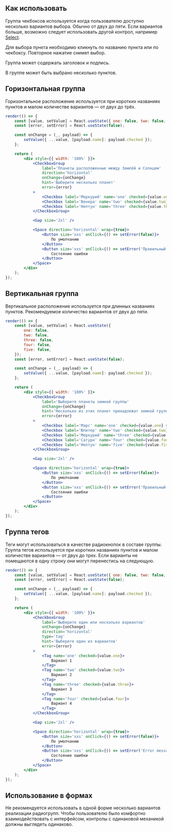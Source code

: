 ## Как использовать

Группа чекбоксов используется когда пользователю доступно несколько вариантов выбора.
Обычно от двух до пяти. Если вариантов больше, возможно следует использовать другой контрол,
например [Select](?path=/docs/select--select).

Для выбора пункта необходимо кликнуть по названию пункта или по чекбоксу. Повторное нажатие снимет выбор.

Группа может содержать заголовок и подпись.

В группе может быть выбрано несколько пунктов.

## Горизонтальная группа

Горизонтальное расположение используется при коротких названиях пунктов и малом количестве вариантов — от двух до трёх.

```jsx live
render(() => {
    const [value, setValue] = React.useState({ one: false, two: false, three: false });
    const [error, setError] = React.useState(false);

    const onChange = (_, payload) => {
        setValue({ ...value, [payload.name]: payload.checked });
    };

    return (
        <div style={{ width: '100%' }}>
            <CheckboxGroup
                label='Планеты расположенные между Землёй и Солнцем'
                direction='horizontal'
                onChange={onChange}
                hint='Выберите несколько планет'
                error={error}
            >
                <Checkbox label='Меркурий' name='one' checked={value.one} size='m' />
                <Checkbox label='Венера' name='two' checked={value.two} size='m' />
                <Checkbox label='Нептун' name='three' checked={value.three} size='m' />
            </CheckboxGroup>

            <Gap size='2xl' />

            <Space direction='horizontal' wrap={true}>
                <Button size='xxs' onClick={() => setError(false)}>
                    По умолчанию
                </Button>
                <Button size='xxs' onClick={() => setError('Правильный ответ: Венера и Меркурий')}>
                    Состояние ошибки
                </Button>
            </Space>
        </div>
    );
});
```

## Вертикальная группа

Вертикальное расположение используется при длинных названиях пунктов. Рекомендуемое количество вариантов от двух до пяти.

```jsx live
render(() => {
    const [value, setValue] = React.useState({
        one: false,
        two: false,
        three: false,
        four: false,
        five: false,
    });
    const [error, setError] = React.useState(false);

    const onChange = (_, payload) => {
        setValue({ ...value, [payload.name]: payload.checked });
    };

    return (
        <div style={{ width: '100%' }}>
            <CheckboxGroup
                label='Выберите планеты земной группы'
                onChange={onChange}
                hint='Несколько из этих планет принадлежат земной группе'
                error={error}
            >
                <Checkbox label='Марс' name='one' checked={value.one} size='m' />
                <Checkbox label='Юпитер' name='two' checked={value.two} size='m' />
                <Checkbox label='Меркурий' name='three' checked={value.three} size='m' />
                <Checkbox label='Сатурн' name='four' checked={value.four} size='m' />
                <Checkbox label='Нептун' name='five' checked={value.five} size='m' />
            </CheckboxGroup>

            <Gap size='2xl' />

            <Space direction='horizontal' wrap={true}>
                <Button size='xxs' onClick={() => setError(false)}>
                    По умолчанию
                </Button>
                <Button size='xxs' onClick={() => setError('Правильный ответ: Марс и Меркурий')}>
                    Состояние ошибки
                </Button>
            </Space>
        </div>
    );
});
```

## Группа тегов

Теги могут использоваться в качестве радиокнопок в составе группы.
Группа тегов используется при коротких названиях пунктов и малом количестве вариантов — от двух до трех.
Если варианты не помещаются в одну строку они могут перенестись на следующую.

```jsx live
render(() => {
    const [value, setValue] = React.useState({ one: false, two: false, three: false, four: false });
    const [error, setError] = React.useState(false);

    const onChange = (_, payload) => {
        setValue({ ...value, [payload.name]: payload.checked });
    };

    return (
        <div style={{ width: '100%' }}>
            <CheckboxGroup
                label='Выберите один или несколько вариантов'
                onChange={onChange}
                direction='horizontal'
                type='tag'
                hint='Выберите один из вариантов'
                error={error}
            >
                <Tag name='one' checked={value.one}>
                    Вариант 1
                </Tag>
                <Tag name='two' checked={value.two}>
                    Вариант 2
                </Tag>
                <Tag name='three' checked={value.three}>
                    Вариант 3
                </Tag>
                <Tag name='four' checked={value.four}>
                    Вариант 4
                </Tag>
            </CheckboxGroup>

            <Gap size='2xl' />

            <Space direction='horizontal' wrap={true}>
                <Button size='xxs' onClick={() => setError(false)}>
                    По умолчанию
                </Button>
                <Button size='xxs' onClick={() => setError('Error message')}>
                    Состояние ошибки
                </Button>
            </Space>
        </div>
    );
});
```

## Использование в формах

Не рекомендуется использовать в одной форме несколько вариантов реализации радиогрупп.
Чтобы пользователю было комфортно взаимодействовать с интерфейсом, контролы с одинаковой механикой должны выглядеть одинаково.
